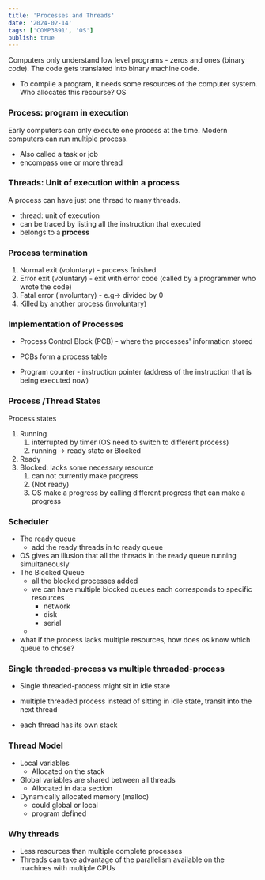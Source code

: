 ```yaml
---
title: 'Processes and Threads'
date: '2024-02-14'
tags: ['COMP3891', 'OS']
publish: true
---
```

Computers only understand low level programs - zeros and ones (binary code).
The code gets translated into binary machine code.

- To compile a program, it needs some resources of the computer system. Who allocates this recourse? OS

### Process: program in execution
Early computers can only execute one process at the time. Modern computers can run multiple process.
- Also called a task or job
- encompass one or more thread

### Threads: Unit of execution within a process
A process can have just one thread to many threads.
- thread: unit of execution
- can be traced by listing all the instruction that executed
- belongs to a **process**

### Process termination
1. Normal exit (voluntary) - process finished
2. Error exit (voluntary) - exit with error code (called by a programmer who wrote the code)
3. Fatal error (involuntary) - e.g-> divided by 0
4. Killed by another process (involuntary)

### Implementation of Processes
- Process Control Block (PCB) - where the processes' information stored
- PCBs form a process table

- Program counter - instruction pointer (address of the instruction that is being executed now)

### Process /Thread States
Process states
1. Running
	1. interrupted by timer (OS need to switch to different process)
	2. running -> ready state or Blocked
2. Ready
3. Blocked: lacks some necessary resource
	1. can not currently make progress
	2. (Not ready)
	3. OS make a progress by calling different progress that can make a progress

### Scheduler
- The ready queue
	- add the ready threads in to ready queue
- OS gives an illusion that all the threads in the ready queue running simultaneously
- The Blocked Queue
	- all the blocked processes added
	- we can have multiple blocked queues each corresponds to specific resources
		- network
		- disk
		- serial
	- 
- what if the process lacks multiple resources, how does os know which queue to chose?
### Single threaded-process vs multiple threaded-process
- Single threaded-process might sit in idle state
- multiple threaded process instead of sitting in idle state, transit into the next thread

- each thread has its own stack

### Thread Model
- Local variables
	- Allocated on the stack
- Global variables are shared between all threads
	- Allocated in data section
- Dynamically allocated memory (malloc)
	- could global or local
	- program defined

### Why threads
- Less resources than multiple complete processes
- Threads can take advantage of the parallelism available on the machines with multiple CPUs
